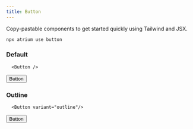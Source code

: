 ```yaml
---
title: Button
---
```



Copy-pastable components to get started quickly using Tailwind and JSX.

```bash
npx atrium use button
```

### Default
```tsx
  <Button />
```
<div class="not-content">
  <Button>
    Button
  </Button>
</div>

### Outline
```tsx
  <Button variant="outline"/>
```

<div class="not-content">
  <Button variant="outline">
    Button
  </Button>
</div>
